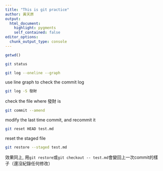 ```yaml
---
title: "This is git practice"
author: 黃天原
output:
  html_document: 
    highlight: pygments
    self_contained: false
editor_options: 
  chunk_output_type: console
---
```


```r
getwd()
```

```bash
git status
```

```bash
git log --oneline --graph
```

use line graph to check the commit log

```bash
git log -S 發財
```

check the file where 發財 is

``` .bash
git commit --amend 
```

modify the last time commit, and recommit it

``` .bash
git reset HEAD test.md
```

reset the staged file

``` .bash
git restore --staged test.md
```

效果同上, 用`git restore`或`git checkout -- test.md`會變回上一次commit的樣子（還沒紀錄任何修改）
